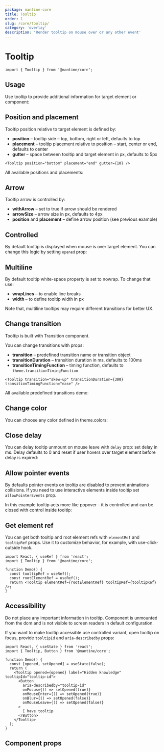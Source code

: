 ```yaml
---
package: mantine-core
title: Tooltip
order: 1
slug: /core/tooltip/
category: 'overlay'
description: 'Render tooltip on mouse over or any other event'
---
```



# Tooltip

<PageHeader
  source="mantine-core/src/Tooltip/Tooltip.tsx"
  docs="core/Tooltip.mdx"
  package="@mantine/core"
/>

```tsx
import { Tooltip } from '@mantine/core';
```

## Usage

Use tooltip to provide additional information for target element or component:

<TooltipConfigurator />

## Position and placement

Tooltip position relative to target element is defined by:

- **position** – tooltip side – top, bottom, right or left, defaults to top
- **placement** – tooltip placement relative to position – start, center or end, defaults to center
- **gutter** – space between tooltip and target element in px, defaults to 5px

```tsx
<Tooltip position="bottom" placement="end" gutter={10} />
```

All available positions and placements:

<TooltipPositionsDemo />

## Arrow

Tooltip arrow is controlled by:

- **withArrow** – set to true if arrow should be rendered
- **arrowSize** – arrow size in px, defaults to 4px
- **position** and **placement** – define arrow position (see previous example)

<TooltipArrowDemo />

## Controlled

By default tooltip is displayed when mouse is over target element.
You can change this logic by setting `opened` prop:

<TooltipControlledDemo />

## Multiline

By default tooltip white-space property is set to nowrap. To change that use:

- **wrapLines** – to enable line breaks
- **width** – to define tooltip width in px

Note that, multiline tooltips may require different transitions for better UX.

<TooltipMultilineDemo />

## Change transition

Tooltip is built with <GatsbyLink to="/core/transition/">Transition</GatsbyLink> component.

You can change transitions with props:

- **transition** – predefined transition name or transition object
- **transitionDuration** – transition duration in ms, defaults to 100ms
- **transitionTimingFunction** – timing function, defaults to `theme.transitionTimingFunction`

```tsx
<Tooltip transition="skew-up" transitionDuration={300} transitionTimingFunction="ease" />
```

All available predefined transitions demo:

<TooltipTransitionsDemo />

## Change color

You can choose any color defined in <GatsbyLink to="/pages/theming/#colors">theme.colors</GatsbyLink>:

<TooltipColorsDemo />

## Close delay

You can delay tooltip unmount on mouse leave with `delay` prop: set delay in ms.
Delay defaults to 0 and reset if user hovers over target element before delay is expired:

<TooltipDelayDemo />

## Allow pointer events

By defaults pointer events on tooltip are disabled to prevent animations collisions.
If you need to use interactive elements inside tooltip set `allowPointerEvents` prop.

In this example tooltip acts more like popover –
it is controlled and can be closed with control inside tooltip:

<TooltipComplexDemo />

## Get element ref

You can get both tooltip and root element refs with `elementRef` and `tooltipRef` props.
Use it to customize behavior, for example, with <GatsbyLink to="/hooks/use-click-outside/">use-click-outside</GatsbyLink> hook.

```tsx
import React, { useRef } from 'react';
import { Tooltip } from '@mantine/core';

function Demo() {
  const tooltipRef = useRef();
  const rootElementRef = useRef();
  return <Tooltip elementRef={rootElementRef} tooltipRef={tooltipRef} />;
}
```

## Accessibility

Do not place any important information in tooltip.
Component is unmounted from the dom and is not visible to screen readers in default configuration.

If you want to make tooltip accessible use controlled variant, open tooltip on focus, provide `tooltipId` and `aria-describedby` props:

```tsx
import React, { useState } from 'react';
import { Tooltip, Button } from '@mantine/core';

function Demo() {
  const [opened, setOpened] = useState(false);
  return (
    <Tooltip opened={opened} label="Hidden knowledge" tooltipId="tooltip-id">
      <Button
        aria-describedby="tooltip-id"
        onFocus={() => setOpened(true)}
        onMouseEnter={() => setOpened(true)}
        onBlur={() => setOpened(false)}
        onMouseLeave={() => setOpened(false)}
      >
        I have tooltip
      </Button>
    </Tooltip>
  );
}
```

## Component props

<PropsTable component="Tooltip" />
